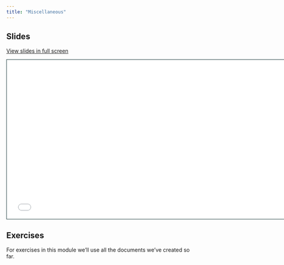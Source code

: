 ```yaml
---
title: "Miscellaneous"
---
```


## Slides

[View slides in full screen](2-3-miscellaneous.html)

```{=html}
<iframe class="slide-deck" src="2-3-miscellaneous.html" height="420" width="747" style="border: 1px solid #123233;"></iframe>
```
## Exercises

For exercises in this module we'll use all the documents we've created so far.
